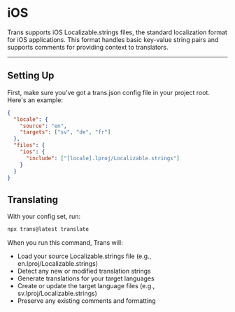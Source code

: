 # iOS

Trans supports iOS Localizable.strings files, the standard localization format for iOS applications. This format handles basic key-value string pairs and supports comments for providing context to translators.

---

## Setting Up

First, make sure you've got a trans.json config file in your project root. Here's an example:

```json
{
  "locale": {
    "source": "en",
    "targets": ["sv", "de", "fr"]
  },
  "files": {
    "ios": {
      "include": ["[locale].lproj/Localizable.strings"]
    }
  }
}
```

## Translating

With your config set, run:

```bash
npx trans@latest translate
```

When you run this command, Trans will:

- Load your source Localizable.strings file (e.g., en.lproj/Localizable.strings)
- Detect any new or modified translation strings
- Generate translations for your target languages
- Create or update the target language files (e.g., sv.lproj/Localizable.strings)
- Preserve any existing comments and formatting
